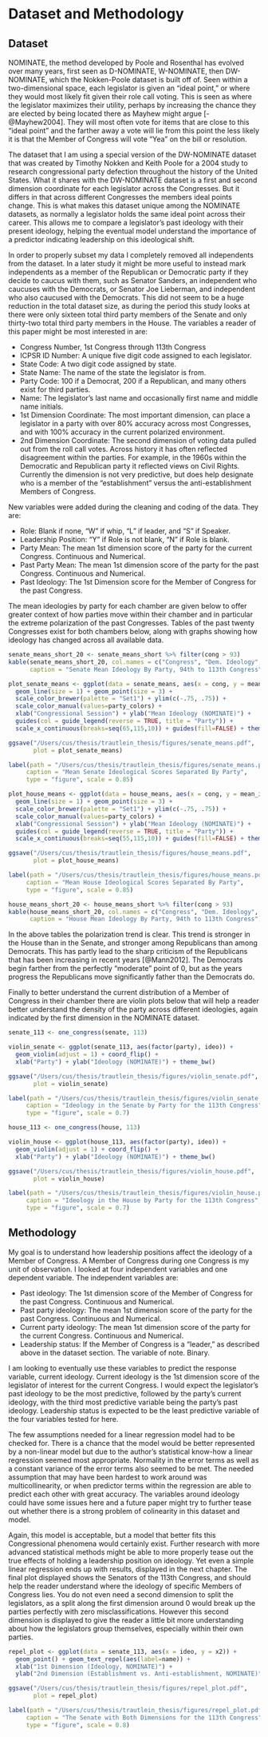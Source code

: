 # Dataset and Methodology

## Dataset

NOMINATE, the method developed by Poole and Rosenthal has evolved over many years, first seen as D-NOMINATE, W-NOMINATE, then DW-NOMINATE, which the Nokken-Poole dataset is built off of. Seen within a two-dimensional space, each legislator is given an "ideal point," or where they would most likely fit given their role call voting. This is seen as where the legislator maximizes their utility, perhaps by increasing the chance they are elected by being located there as Mayhew might argue [-@Mayhew2004]. They will most often vote for items that are close to this "ideal point" and the farther away a vote will lie from this point the less likely it is that the Member of Congress will vote "Yea" on the bill or resolution.

The dataset that I am using a special version of the DW-NOMINATE dataset that was created by Timothy Nokken and Keith Poole for a 2004 study to research congressional party defection throughout the history of the United States. What it shares with the DW-NOMINATE dataset is a first and second dimension coordinate for each legislator across the Congresses. But it differs in that across different Congresses the members ideal points change. This is what makes this dataset unique among the NOMINATE datasets, as normally a legislator holds the same ideal point across their career. This allows me to compare a legislator's past ideology with their present ideology, helping the eventual model understand the importance of a predictor indicating leadership on this ideological shift.

In order to properly subset my data I completely removed all independents from the dataset. In a later study it might be more useful to instead mark independents as a member of the Republican or Democratic party if they decide to caucus with them, such as Senator Sanders, an independent who caucuses with the Democrats, or Senator Joe Lieberman, and independent who also caucused with the Democrats. This did not seem to be a huge reduction in the total dataset size, as during the period this study looks at there were only sixteen total third party members of the Senate and only thirty-two total third party members in the House.\footnote{A significant percentage of these thirty-two are members of the Minnesota Farmer-Labor party or members of the Progressive party.} The variables a reader of this paper might be most interested in are:

- Congress Number, 1st Congress through 113th Congress
- ICPSR ID Number: A unique five digit code assigned to each legislator.
- State Code: A two digit code assigned by state.
- State Name: The name of the state the legislator is from.
- Party Code: 100 if a Democrat, 200 if a Republican, and many others exist for third parties.
- Name: The legislator's last name and occasionally first name and middle name initials.
- 1st Dimension Coordinate: The most important dimension, can place a legislator in a party with over 80% accuracy across most Congresses, and with 100% accuracy in the current polarized environment.
- 2nd Dimension Coordinate: The second dimension of voting data pulled out from the roll call votes. Across history it has often reflected disagreement within the parties. For example, in the 1960s within the Democratic and Republican party it reflected views on Civil Rights. Currently the dimension is not very predictive, but does help designate who is a member of the "establishment" versus the anti-establishment Members of Congress.

New variables were added during the cleaning and coding of the data. They are:

- Role: Blank if none, "W" if whip, "L" if leader, and "S" if Speaker.
- Leadership Position: "Y" if Role is not blank, "N" if Role is blank.
- Party Mean: The mean 1st dimension score of the party for the current Congress. Continuous and Numerical.
- Past Party Mean: The mean 1st dimension score of the party for the past Congress. Continuous and Numerical.
- Past Ideology: The 1st Dimension score for the Member of Congress for the past Congress.

The mean ideologies by party for each chamber are given below to offer greater context of how parties move within their chamber and in particular the extreme polarization of the past Congresses. Tables of the past twenty Congresses exist for both chambers below, along with graphs showing how ideology has changed across all available data.

\newpage


```r
senate_means_short_20 <- senate_means_short %>% filter(cong > 93)
kable(senate_means_short_20, col.names = c("Congress", "Dem. Ideology", "Rep. Ideology"),
      caption = "Senate Mean Ideology By Party, 94th to 113th Congress")
```

```r
plot_senate_means <- ggplot(data = senate_means, aes(x = cong, y = mean_ideo, color = party)) +
  geom_line(size = 1) + geom_point(size = 3) +
  scale_color_brewer(palette = "Set1") + ylim(c(-.75, .75)) +
  scale_color_manual(values=party_colors) +
  xlab("Congressional Session") + ylab("Mean Ideology (NOMINATE)") +
  guides(col = guide_legend(reverse = TRUE, title = "Party")) +
  scale_x_continuous(breaks=seq(65,115,10)) + guides(fill=FALSE) + theme_bw()

ggsave("/Users/cus/thesis/trautlein_thesis/figures/senate_means.pdf",
       plot = plot_senate_means)
```

```r
label(path = "/Users/cus/thesis/trautlein_thesis/figures/senate_means.pdf",
     caption = "Mean Senate Ideological Scores Separated By Party",
     type = "figure", scale = 0.85)
```

```r
plot_house_means <- ggplot(data = house_means, aes(x = cong, y = mean_ideo, color = party)) +
  geom_line(size = 1) + geom_point(size = 3) +
  scale_color_brewer(palette = "Set1") + ylim(c(-.75, .75)) +
  scale_color_manual(values=party_colors) +
  xlab("Congressional Session") + ylab("Mean Ideology (NOMINATE)") +
  guides(col = guide_legend(reverse = TRUE, title = "Party")) +
  scale_x_continuous(breaks=seq(55,115,10)) + guides(fill=FALSE) + theme_bw()

ggsave("/Users/cus/thesis/trautlein_thesis/figures/house_means.pdf",
       plot = plot_house_means) 
```

```r
label(path = "/Users/cus/thesis/trautlein_thesis/figures/house_means.pdf",
     caption = "Mean House Ideological Scores Separated By Party",
     type = "figure", scale = 0.85)
```


```r
house_means_short_20 <- house_means_short %>% filter(cong > 93)
kable(house_means_short_20, col.names = c("Congress", "Dem. Ideology", "Rep. Ideology"),
      caption = "House Mean Ideology By Party, 94th to 113th Congress")
```

In the above tables the polarization trend is clear. This trend is stronger in the House than in the Senate, and stronger among Republicans than among Democrats. This has partly lead to the sharp criticism of the Republicans that has been increasing in recent years [@Mann2012]. The Democrats begin farther from the perfectly "moderate" point of 0, but as the years progress the Republicans move significantly father than the Democrats do.

Finally to better understand the current distribution of a Member of Congress in their chamber there are violin plots below that will help a reader better understand the density of the party across different ideologies, again indicated by the first dimension in the NOMINATE dataset.

```r
senate_113 <- one_congress(senate, 113)

violin_senate <- ggplot(senate_113, aes(factor(party), ideo)) + 
  geom_violin(adjust = 1) + coord_flip() +
  xlab("Party") + ylab("Ideology (NOMINATE)") + theme_bw()

ggsave("/Users/cus/thesis/trautlein_thesis/figures/violin_senate.pdf",
       plot = violin_senate)
```

```r
label(path = "/Users/cus/thesis/trautlein_thesis/figures/violin_senate.pdf",
     caption = "Ideology in the Senate by Party for the 113th Congress",
     type = "figure", scale = 0.7)
```



```r
house_113 <- one_congress(house, 113)

violin_house <- ggplot(house_113, aes(factor(party), ideo)) + 
  geom_violin(adjust = 1) + coord_flip() + 
  xlab("Party") + ylab("Ideology (NOMINATE)") + theme_bw()

ggsave("/Users/cus/thesis/trautlein_thesis/figures/violin_house.pdf",
       plot = violin_house)
```

```r
label(path = "/Users/cus/thesis/trautlein_thesis/figures/violin_house.pdf",
     caption = "Ideology in the House by Party for the 113th Congress",
     type = "figure", scale = 0.7)
```



## Methodology

My goal is to understand how leadership positions affect the ideology of a Member of Congress. A Member of Congress during one Congress is my unit of observation. I looked at four independent variables and one dependent variable. The independent variables are:

- Past ideology: The 1st dimension score of the Member of Congress for the past Congress. Continuous and Numerical.
- Past party ideology: The mean 1st dimension score of the party for the past Congress. Continuous and Numerical.
- Current party ideology: The mean 1st dimension score of the party for the current Congress. Continuous and Numerical.
- Leadership status: If the Member of Congress is a "leader," as described above in the dataset section. The variable of note. Binary.

I am looking to eventually use these variables to predict the response variable, current ideology. Current ideology is the 1st dimension score of the legislator of interest for the current Congress. I would expect the legislator's past ideology to be the most predictive, followed by the party's current ideology, with the third most predictive variable being the party's past ideology. Leadership status is expected to be the least predictive variable of the four variables tested for here.

The few assumptions needed for a linear regression model had to be checked for. There is a chance that the model would be better represented by a non-linear model but due to the author's statistical know-how a linear regression seemed most appropriate. Normality in the error terms as well as a constant variance of the error terms also seemed to be met. The needed assumption that may have been hardest to work around was multicollinearity, or when predictor terms within the regression are able to predict each other with great accuracy. The variables around ideology could have some issues here and a future paper might try to further tease out whether there is a strong problem of colinearity in this dataset and model.

Again, this model is acceptable, but a model that better fits this Congressional phenomena would certainly exist. Further research with more advanced statistical methods might be able to more properly tease out the true effects of holding a leadership position on ideology. Yet even a simple linear regression ends up with results, displayed in the next chapter. The final plot displayed shows the Senators of the 113th Congress, and should help the reader understand where the ideology of specific Members of Congress lies. You do not even need a second dimension to split the legislators, as a split along the first dimension around 0 would break up the parties perfectly with zero misclassifications. However this second dimension is displayed to give the reader a little bit more understanding about how the legislators group themselves, especially within their own parties.

```r
repel_plot <- ggplot(data = senate_113, aes(x = ideo, y = x2)) +
  geom_point() + geom_text_repel(aes(label=name)) + 
  xlab("1st Dimension (Ideology, NOMINATE)") +
  ylab("2nd Dimension (Establishment vs. Anti-establishment, NOMINATE)") + theme_bw()

ggsave("/Users/cus/thesis/trautlein_thesis/figures/repel_plot.pdf",
       plot = repel_plot)
```

```r
label(path = "/Users/cus/thesis/trautlein_thesis/figures/repel_plot.pdf",
     caption = "The Senate with Both Dimensions for the 113th Congress",
     type = "figure", scale = 0.8)
```


